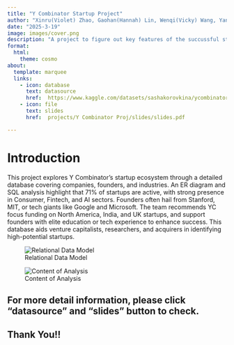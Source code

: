 ```yaml
---
title: "Y Combinator Startup Project"
author: "Xinru(Violet) Zhao, Gaohan(Hannah) Lin, Wenqi(Vicky) Wang, Yanan Sun"
date: "2025-3-19"
image: images/cover.png
description: "A project to figure out key features of the succussful startup companies under Y Combinator's investment"
format:
  html:
    theme: cosmo
about:
  template: marquee
  links:
    - icon: database
      text: datasource
      href:  https://www.kaggle.com/datasets/sashakorovkina/ycombinator-all-funded-companies-dataset
    - icon: file
      text: slides
      href:  projects/Y Combinator Proj/slides/slides.pdf

---
```

# Introduction

This project explores Y Combinator’s startup ecosystem through a detailed database covering companies, founders, and industries. An ER diagram and SQL analysis highlight that 71% of startups are active, with strong presence in Consumer, Fintech, and AI sectors. Founders often hail from Stanford, MIT, or tech giants like Google and Microsoft. The team recommends YC focus funding on North America, India, and UK startups, and support founders with elite education or tech experience to enhance success. This database aids venture capitalists, researchers, and acquirers in identifying high-potential startups.


![Relational Data Model](images/relational.png)


![Content of Analysis](images/analysis.png)

## For more detail information, please click "datasource" and "slides" button to check.

## Thank You!!

